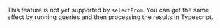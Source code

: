 
<Callout type="info">

This feature is not yet supported by `selectFrom`.
You can get the same effect by running queries and then processing the results in Typescript.

</Callout>
